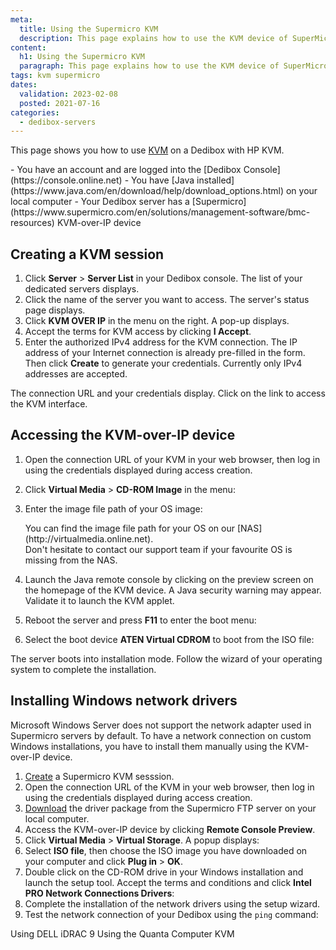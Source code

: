 ```yaml
---
meta:
  title: Using the Supermicro KVM
  description: This page explains how to use the KVM device of SuperMicro servers
content:
  h1: Using the Supermicro KVM
  paragraph: This page explains how to use the KVM device of SuperMicro servers
tags: kvm supermicro
dates:
  validation: 2023-02-08
  posted: 2021-07-16
categories:
  - dedibox-servers
---
```



This page shows you how to use [KVM](/bare-metal/hardware/concepts/#kvm-over-ip) on a Dedibox with HP KVM.

<Message type="requirement">
  - You have an account and are logged into the [Dedibox Console](https://console.online.net) 
  - You have [Java installed](https://www.java.com/en/download/help/download_options.html) on your local computer
  - Your Dedibox server has a [Supermicro](https://www.supermicro.com/en/solutions/management-software/bmc-resources) KVM-over-IP device
</Message>

## Creating a KVM session

1. Click **Server** > **Server List** in your Dedibox console. The list of your dedicated servers displays.
2. Click the name of the server you want to access. The server's status page displays.
3. Click **KVM OVER IP** in the menu on the right. A pop-up displays.
    <Lightbox src="scaleway_KVM.webp" alt="" />
4. Accept the terms for KVM access by clicking **I Accept**.
5. Enter the authorized IPv4 address for the KVM connection. The IP address of your Internet connection is already pre-filled in the form. Then click **Create** to generate your credentials.
    <Message type="note">
      Currently only IPv4 addresses are accepted.
    </Message>

The connection URL and your credentials display. Click on the link to access the KVM interface.

## Accessing the KVM-over-IP device 

1. Open the connection URL of your KVM in your web browser, then log in using the credentials displayed during access creation. 
2. Click **Virtual Media** > **CD-ROM Image** in the menu: 
    <Lightbox src="scaleway_supermicro_vm.webp" alt="" />
3. Enter the image file path of your OS image: 
    <Lightbox src="scaleway_supermicro_nas.webp" alt="" />

    <Message type="tip">
    You can find the image file path for your OS on our [NAS](http://virtualmedia.online.net). <br />
    Don't hesitate to contact our support team if your favourite OS is missing from the NAS.

    </Message>
4. Launch the Java remote console by clicking on the preview screen on the homepage of the KVM device. 
    <Message type="tip">
      A Java security warning may appear. Validate it to launch the KVM applet. 
    </Message>
5. Reboot the server and press **F11** to enter the boot menu:
    <Lightbox src="scaleway_supermicro_boot_mgr.webp" alt="" />
6. Select the boot device **ATEN Virtual CDROM** to boot from the ISO file:
    <Lightbox src="scaleway_supermicro_vcdrom.webp" alt="" />

The server boots into installation mode. Follow the wizard of your operating system to complete the installation. 

<Lightbox src="scaleway_supermicro_install.webp" alt="" />

## Installing Windows network drivers

Microsoft Windows Server does not support the network adapter used in Supermicro servers by default. To have a network connection on custom Windows installations, you have to install them manually using the KVM-over-IP device. 

1. [Create](#creating-a-kvm-session) a Supermicro KVM sesssion. 
2. Open the connection URL of the KVM in your web browser, then log in using the credentials displayed during access creation. 
3. [Download](ftp://ftp.supermicro.nl/CDR_Images/CDR-A1-UP/CDR-A1-UP_1.00_for_Intel_A1_UP_platform.iso) the driver package from the Supermicro FTP server on your local computer.
4. Access the KVM-over-IP device by clicking **Remote Console Preview**. 
5. Click **Virtual Media** > **Virtual Storage**. A popup displays:
    <Lightbox src="scaleway_supermicro_vdrive.webp" />
6. Select **ISO file**, then choose the ISO image you have downloaded on your computer and click **Plug in** > **OK**.
7. Double click on the CD-ROM drive in your Windows installation and launch the setup tool. Accept the terms and conditions and click **Intel PRO Network Connections Drivers**:
    <Lightbox src="scaleway_supermicro_drivers.webp" />
8. Complete the installation of the network drivers using the setup wizard.
    <Lightbox src="scaleway_supermicro_network.webp" />
9. Test the network connection of your Dedibox using the `ping` command:
    <Lightbox src="scaleway_supermicro_ping.webp" />


<Navigation title="See Also">
  <PreviousButton to="/bare-metal/hardware/reference-content/dell-idrac9/">Using DELL iDRAC 9</PreviousButton>
  <NextButton to="/bare-metal/hardware/reference-content/quanta-computer/">Using the Quanta Computer KVM</NextButton>
</Navigation>